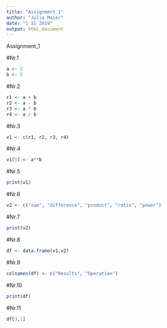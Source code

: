 ---
title: "Assignment_1"
author: "Julia Maier"
date: "1 11 2019"
output: html_document
---

Assignment_1

#Nr.1
```{r, echo=T}
a <- 2
b <- 5
```
#Nr.2
```{r, echo=T}
r1 <- a + b
r2 <- a - b
r3 <- a * b
r4 <- a / b
```
#Nr.3
```{r, echo=T}
v1 <- c(r1, r2, r3, r4)
```
#Nr.4
```{r, echo=T}
v1[5] <- a**b
```
#Nr.5
```{r, echo=T}
print(v1)
```
#Nr.6
```{r, echo=T}
v2 <- c("sum", "difference", "product", "ratio", "power")
```
#Nr.7
```{r, echo=T}
print(v2)
```
#Nr.8
```{r, echo=T}
df <- data.frame(v1,v2)
```
#Nr.9
```{r, echo=T}
colnames(df) <- c("Results", "Operation")
```
#Nr.10
```{r, echo=T}
print(df)
```
#Nr.11
```{r, echo=T}
df[3,1]
```
